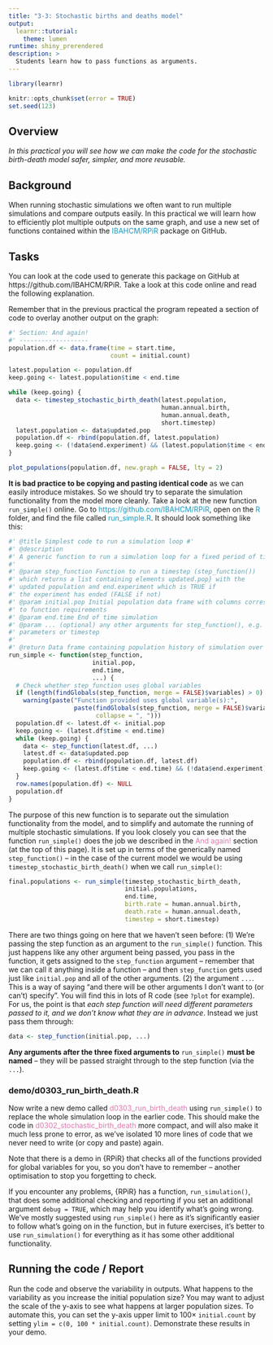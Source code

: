 ```yaml
---
title: "3-3: Stochastic births and deaths model"
output: 
  learnr::tutorial:
    theme: lumen
runtime: shiny_prerendered
description: >
  Students learn how to pass functions as arguments.
---
```


```r
library(learnr)

knitr::opts_chunk$set(error = TRUE)
set.seed(123)
```

## Overview

*In this practical you will see how we can make the code for the stochastic birth-death model safer, simpler, and more reusable.*

## Background

When running stochastic simulations we often want to run multiple simulations
and compare outputs easily. In this practical we will learn how to efficiently 
plot multiple outputs on the same graph, and use a new set of functions 
contained within the 
<span style="color: #1697C0;">IBAHCM/RPiR</span> package on GitHub.

## Tasks

You can look at the code used to generate this package on GitHub at https://github.com/IBAHCM/RPiR.
Take a look at this code online and read the following explanation.

Remember that in the previous practical the program 
repeated a section of code to overlay another output on the graph:

```r
#' Section: And again!
#' -------------------
population.df <- data.frame(time = start.time,
                            count = initial.count) 

latest.population <- population.df
keep.going <- latest.population$time < end.time 

while (keep.going) {
  data <- timestep_stochastic_birth_death(latest.population,
                                          human.annual.birth,
                                          human.annual.death,
                                          short.timestep)
  latest.population <- data$updated.pop
  population.df <- rbind(population.df, latest.population) 
  keep.going <- (!data$end.experiment) && (latest.population$time < end.time)
}

plot_populations(population.df, new.graph = FALSE, lty = 2)
```

**It is bad practice to be copying and pasting identical code** as we can easily
introduce mistakes. So we should try to separate the simulation functionality 
from the model more cleanly. Take a look at the new 
function `run_simple()` online. Go to <span style="color: #1697C0;">https://github.com/IBAHCM/RPiR</span>, open on the 
<span style="color: #1697C0;">R</span> folder, and find the file called 
<span style="color: #1697C0;">run_simple.R</span>. It should look something like
this:

```r
#' @title Simplest code to run a simulation loop #'
#' @description
#' A generic function to run a simulation loop for a fixed period of time.
#'
#' @param step_function Function to run a timestep (step_function())
#' which returns a list containing elements updated.pop} with the
#' updated population and end.experiment which is TRUE if
#' the experiment has ended (FALSE if not)
#' @param initial.pop Initial population data frame with columns corresponding 
#' to function requirements
#' @param end.time End of time simulation
#' @param ... (optional) any other arguments for step_function(), e.g. 
#' parameters or timestep
#'
#' @return Data frame containing population history of simulation over time
run_simple <- function(step_function, 
                       initial.pop,
                       end.time, 
                       ...) {
  # Check whether step_function uses global variables
  if (length(findGlobals(step_function, merge = FALSE)$variables) > 0)
    warning(paste("Function provided uses global variable(s):",
                  paste(findGlobals(step_function, merge = FALSE)$variables,
                        collapse = ", "))) 
  population.df <- latest.df <- initial.pop 
  keep.going <- (latest.df$time < end.time)
  while (keep.going) {
    data <- step_function(latest.df, ...)
    latest.df <- data$updated.pop
    population.df <- rbind(population.df, latest.df) 
    keep.going <- (latest.df$time < end.time) && (!data$end.experiment)
  }
  row.names(population.df) <- NULL 
  population.df
}
```

The purpose of this new function is to separate out the simulation functionality 
from the model, and to simplify and automate the running of multiple stochastic
simulations. If you look closely you can see that the function `run_simple()` 
does the job we described in the <span style="color: #de77ae;">And again!</span>
section (at the top of this page). It is set up in terms 
of the generically named `step_function()` – in the case of the current model we
would be using `timestep_stochastic_birth_death()` when we call `run_simple()`:

```r
final.populations <- run_simple(timestep_stochastic_birth_death,
                                initial.populations, 
                                end.time,
                                birth.rate = human.annual.birth,
                                death.rate = human.annual.death,
                                timestep = short.timestep)
```

There are two things going on here that we haven’t seen before: (1) We're 
passing the step function as an argument to the `run_simple()` function. This 
just happens like any other argument being passed, you pass in the function, it 
gets assigned to the `step_function` argument – remember that we can call it 
anything inside a function – and then `step_function` gets used just like
`initial.pop` and all of the other arguments. (2) the argument `...`. 
This is a way of saying "and there will be other arguments I don’t want to (or 
can’t) specify". You will find this in lots of R code (see `?plot` for example). 
For us, the point is that *each step function will need different parameters* 
*passed to it, and we don’t know what they are in advance*. Instead we just pass 
them through:

```r
data <- step_function(initial.pop, ...)
```

**Any arguments after the three fixed arguments to** `run_simple()`
**must be named** – they will be passed straight through to the step function 
(via the `...`).

### demo/d0303_run_birth_death.R

Now write a new demo called 
<span style="color: #de77ae;">d0303_run_birth_death</span> using
`run_simple()` to replace the whole simulation loop in the earlier code. 
This should make the code in
<span style="color: #de77ae;">d0302_stochastic_birth_death</span> more compact, and 
will also make it much less prone
to error, as we’ve isolated 10 more lines of code that we never need to write 
(or copy and paste) again. 

Note that there is a demo in {RPiR} that checks
all of the functions provided for global variables for you, so you don’t have to
remember – another optimisation to stop you forgetting to check.

If you encounter any problems, {RPiR} has a function, `run_simulation()`, 
that does some additional checking and reporting if you set an additional 
argument `debug = TRUE`, which may help you identify what’s going wrong. We’ve 
mostly suggested using `run_simple()` here as it’s significantly easier to 
follow what’s going on in the function, but in future exercises, it’s better to 
use `run_simulation()` for everything as it has some other additional 
functionality.

## Running the code / Report

Run the code and observe the variability in outputs. What happens to the 
variability as you increase the initial population size? You may want to adjust 
the scale of the y-axis to see what happens at larger population sizes. To
automate this, you can set the y-axis upper limit to $100 \times$ 
`initial.count` 
by setting `ylim = c(0, 100 * initial.count)`. Demonstrate these results in 
your demo.
